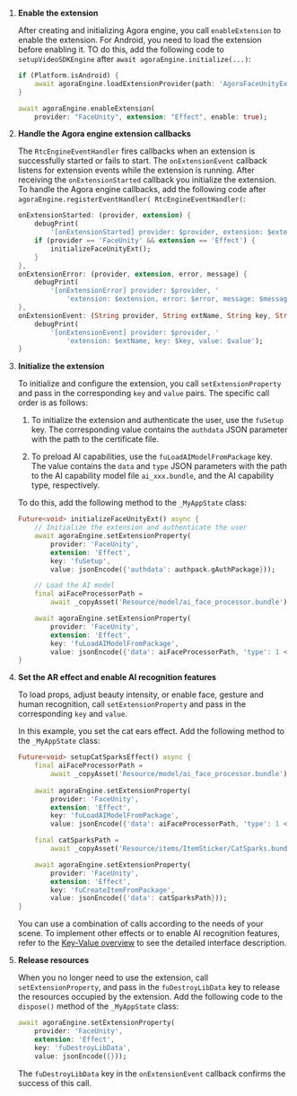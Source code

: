 <PlatformWrapper platform="flutter">

1. **Enable the extension**

    After creating and initializing Agora engine, you call `enableExtension` to enable the <Vg k="RTEE_FU" /> extension. For Android, you need to load the extension before enabling it. TO do this, add the following code to `setupVideoSDKEngine` after `await agoraEngine.initialize(...)`:

    ```dart
    if (Platform.isAndroid) {
        await agoraEngine.loadExtensionProvider(path: 'AgoraFaceUnityExtension');
    }

    await agoraEngine.enableExtension(
        provider: "FaceUnity", extension: "Effect", enable: true);
    ```

1. **Handle the Agora engine extension callbacks**

    The `RtcEngineEventHandler` fires callbacks when an extension is successfully started or fails to start. The `onExtensionEvent` callback listens for extension events while the extension is running. After receiving the `onExtensionStarted` callback you initialize the extension. To handle the Agora engine callbacks, add the following code after `agoraEngine.registerEventHandler( RtcEngineEventHandler(`:

    ```dart
    onExtensionStarted: (provider, extension) {
        debugPrint(
            '[onExtensionStarted] provider: $provider, extension: $extension');
        if (provider == 'FaceUnity' && extension == 'Effect') {
            initializeFaceUnityExt();
        }
    },
    onExtensionError: (provider, extension, error, message) {
        debugPrint(
            '[onExtensionError] provider: $provider, '
                'extension: $extension, error: $error, message: $message');
    },
    onExtensionEvent: (String provider, String extName, String key, String value) {
        debugPrint(
            '[onExtensionEvent] provider: $provider, '
                'extension: $extName, key: $key, value: $value');
    }
    ```

1. **Initialize the extension**

    To initialize and configure the extension, you call `setExtensionProperty` and pass in the corresponding `key` and `value` pairs. The specific call order is as follows:

    1. To initialize the extension and authenticate the user, use the `fuSetup` key. The corresponding value contains the `authdata` JSON parameter with the path to the certificate file.

    2. To preload AI capabilities, use the `fuLoadAIModelFromPackage` key. The value contains the `data` and `type` JSON parameters with the path to the AI capability model file `ai_xxx.bundle`, and the AI capability type, respectively.

    To do this, add the following method to the `_MyAppState` class:

    ```dart
    Future<void> initializeFaceUnityExt() async {
        // Initialize the extension and authenticate the user
        await agoraEngine.setExtensionProperty(
            provider: 'FaceUnity',
            extension: 'Effect',
            key: 'fuSetup',
            value: jsonEncode({'authdata': authpack.gAuthPackage}));

        // Load the AI model
        final aiFaceProcessorPath =
            await _copyAsset('Resource/model/ai_face_processor.bundle');

        await agoraEngine.setExtensionProperty(
            provider: 'FaceUnity',
            extension: 'Effect',
            key: 'fuLoadAIModelFromPackage',
            value: jsonEncode({'data': aiFaceProcessorPath, 'type': 1 << 10}));
    }
    ```

1. **Set the AR effect and enable AI recognition features**

    To load props, adjust beauty intensity, or enable face, gesture and human recognition, call `setExtensionProperty` and pass in the corresponding `key` and `value`.

    In this example, you set the cat ears effect. Add the following method to the `_MyAppState` class:

    ```dart
    Future<void> setupCatSparksEffect() async {
        final aiFaceProcessorPath =
            await _copyAsset('Resource/model/ai_face_processor.bundle');
            
        await agoraEngine.setExtensionProperty(
            provider: 'FaceUnity',
            extension: 'Effect',
            key: 'fuLoadAIModelFromPackage',
            value: jsonEncode({'data': aiFaceProcessorPath, 'type': 1 << 10}));

        final catSparksPath =
            await _copyAsset('Resource/items/ItemSticker/CatSparks.bundle');

        await agoraEngine.setExtensionProperty(
            provider: 'FaceUnity',
            extension: 'Effect',
            key: 'fuCreateItemFromPackage',
            value: jsonEncode({'data': catSparksPath}));
    }
    ```

    You can use a combination of calls according to the needs of your scene. 
    To implement other effects or to enable AI recognition features, refer to the [<Vg k="RTEE_FU" /> Key-Value overview](#faceunity-key-value-overview) to see the detailed interface description.

1. **Release resources**

    When you no longer need to use the <Vg k="RTEE_FU" /> extension, call `setExtensionProperty`, and pass in the `fuDestroyLibData` key to release the resources occupied by the extension. Add the following code to the `dispose()` method of the `_MyAppState` class:

    ```dart
    await agoraEngine.setExtensionProperty(
        provider: 'FaceUnity',
        extension: 'Effect',
        key: 'fuDestroyLibData',
        value: jsonEncode({}));
    ```

    The `fuDestroyLibData` key in the `onExtensionEvent` callback confirms the success of this call.

</PlatformWrapper>